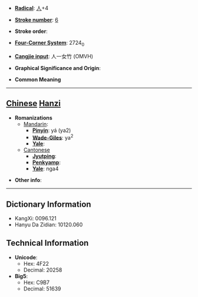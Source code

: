 * '''[[Wiktionary:Chinese radical index| Radical]]''': [[Wiktionary:Chinese radical index 人|人]]+4

* '''[[Wiktionary:Chinese total strokes index|Stroke number]]''': [[Wiktionary:Chinese total strokes index 6|6]]

* '''Stroke order''': 

* '''[[Wiktionary:Chinese four corner index|Four-Corner System]]''': 2724<sub>0</sub>

* '''[[Wiktionary:Chinese Cangjie index|Cangjie input]]''': 人一女竹 (OMVH)

* '''Graphical Significance and Origin''': 

* '''Common Meaning'''

----

== [[Chinese]] [[Hanzi]] ==

* '''Romanizations'''
** [[Mandarin]]:
*** '''[[Pinyin]]''': yá (ya2)
*** '''[[Wade-Giles]]''': ya<sup>2</sup>
*** '''[[Yale]]''': 
**[[Cantonese]]
***'''[[Jyutping]]''':
***'''[[Penkyamp]]''': 
***'''[[Yale]]''': nga4

* '''Other info''': 

----

== Dictionary Information ==

* KangXi: 0096.121
* Hanyu Da Zidian: 10120.060

== Technical Information ==

* '''Unicode''':
** Hex: 4F22
** Decimal: 20258
* '''Big5''':
** Hex: C9B7
** Decimal: 51639